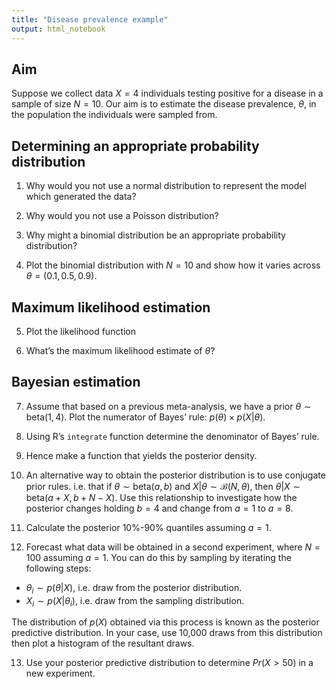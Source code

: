 ```yaml
---
title: "Disease prevalence example"
output: html_notebook
---
```


## Aim
Suppose we collect data $X = 4$ individuals testing positive for a disease in a sample of size $N = 10$. Our aim is to estimate the disease prevalence, $\theta$, in the population the individuals were sampled from.

## Determining an appropriate probability distribution
1. Why would you not use a normal distribution to represent the model which generated the data?

2. Why would you not use a Poisson distribution?

3. Why might a binomial distribution be an appropriate probability distribution?

4. Plot the binomial distribution with $N=10$ and show how it varies across $\theta = (0.1, 0.5, 0.9)$.

## Maximum likelihood estimation
5. Plot the likelihood function

6. What's the maximum likelihood estimate of $\theta$?

## Bayesian estimation
7. Assume that based on a previous meta-analysis, we have a prior $\theta\sim \text{beta}(1, 4)$. Plot the numerator of Bayes' rule: $p(\theta)\times p(X|\theta)$.

8. Using R's `integrate` function determine the denominator of Bayes' rule.

9. Hence make a function that yields the posterior density.

10. An alternative way to obtain the posterior distribution is to use conjugate prior rules. i.e. that if $\theta\sim \text{beta}(a, b)$ and $X|\theta\sim \mathcal{B}(N, \theta)$, then $\theta|X\sim \text{beta}(a + X, b + N - X)$. Use this relationship to investigate how the posterior changes holding $b=4$ and change from $a=1$ to $a=8$.

11. Calculate the posterior 10\%-90\% quantiles assuming $a=1$.

12. Forecast what data will be obtained in a second experiment, where $N=100$ assuming $a=1$. You can do this by sampling by iterating the following steps:

- $\theta_i \sim p(\theta|X)$, i.e. draw from the posterior distribution.
- $X_i \sim p(X|\theta_i)$, i.e. draw from the sampling distribution.

The distribution of $p(X)$ obtained via this process is known as the posterior predictive distribution. In your case, use 10,000 draws from this distribution then plot a histogram of the resultant draws.

13. Use your posterior predictive distribution to determine $Pr(X > 50)$ in a new experiment.
